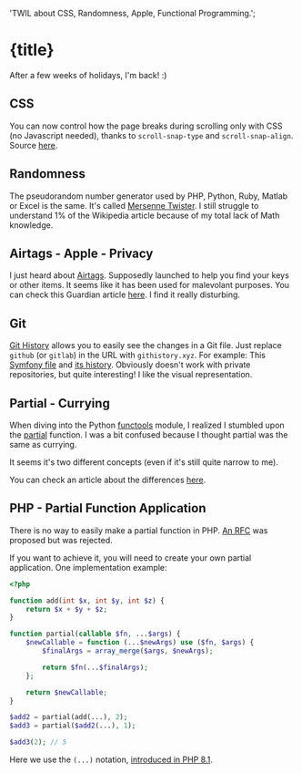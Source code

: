 
  'TWIL about CSS, Randomness, Apple, Functional Programming.';

<ArticleLayout title={title} description={description} publishedAt={publishedAt}>

# {title}

After a few weeks of holidays, I'm back! :)

## CSS

You can now control how the page breaks during scrolling only with CSS (no Javascript needed), thanks to `scroll-snap-type` and `scroll-snap-align`. Source [here](https://twitter.com/mgechev/status/1560060316137844737).

## Randomness

The pseudorandom number generator used by PHP, Python, Ruby, Matlab or Excel is the same. It's called [Mersenne Twister](https://en.wikipedia.org/wiki/Mersenne_Twister). I still struggle to understand 1% of the Wikipedia article because of my total lack of Math knowledge.

## Airtags - Apple - Privacy

I just heard about [Airtags](https://www.apple.com/airtag/). Supposedly launched to help you find your keys or other items. It seems like it has been used for malevolant purposes. You can check this Guardian article [here](https://www.theguardian.com/technology/2022/sep/05/i-didnt-want-it-anywhere-near-me-how-the-apple-airtag-became-a-gift-to-stalkers). I find it really disturbing.

## Git

[Git History](https://githistory.xyz/) allows you to easily see the changes in a Git file. Just replace `github` (or `gitlab`) in the URL with `githistory.xyz`.
For example: This [Symfony file](https://github.com/symfony/symfony/blob/6.2/src/Symfony/Component/Clock/NativeClock.php) and [its history](https://github.githistory.xyz/symfony/symfony/blob/6.2/src/Symfony/Component/Clock/NativeClock.php). Obviously doesn't work with private repositories, but quite interesting! I like the visual representation.

## Partial - Currying

When diving into the Python [functools](https://docs.python.org/3/library/functools.html) module, I realized I stumbled upon the [partial](https://docs.python.org/3/library/functools.html#functools.partial) function. I was a bit confused because I thought partial was the same as currying.

It seems it's two different concepts (even if it's still quite narrow to me).

You can check an article about the differences [here](https://betterprogramming.pub/functional-programming-currying-vs-partial-application-53b8b05c73e3).

## PHP - Partial Function Application

There is no way to easily make a partial function in PHP. [An RFC](https://wiki.php.net/rfc/partial_function_application#dokuwiki__top) was proposed but was rejected.

If you want to achieve it, you will need to create your own partial application. One implementation example:

```php
<?php

function add(int $x, int $y, int $z) {
    return $x + $y + $z;
}

function partial(callable $fn, ...$args) {
    $newCallable = function (...$newArgs) use ($fn, $args) {
        $finalArgs = array_merge($args, $newArgs);

        return $fn(...$finalArgs);
    };

    return $newCallable;
}

$add2 = partial(add(...), 2);
$add3 = partial($add2(...), 1);

$add3(2); // 5
```

Here we use the `(...)` notation, [introduced in PHP 8.1](https://php.watch/versions/8.1/first-class-callable-syntax).

</ArticleLayout>
